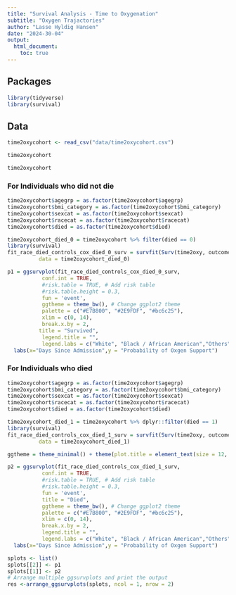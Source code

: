 ```yaml
---
title: "Survival Analysis - Time to Oxygenation"
subtitle: "Oxygen Trajactories"
author: "Lasse Hyldig Hansen"
date: "2024-30-04"
output: 
  html_document:
    toc: true
---
```

## Packages

```r
library(tidyverse)
library(survival)
```

## Data

```r
time2oxycohort <- read_csv("data/time2oxycohort.csv")

time2oxycohort
```

```r
time2oxycohort
```


### For Individuals who did not die


```r
time2oxycohort$agegrp = as.factor(time2oxycohort$agegrp)
time2oxycohort$bmi_category = as.factor(time2oxycohort$bmi_category)
time2oxycohort$sexcat = as.factor(time2oxycohort$sexcat)
time2oxycohort$racecat = as.factor(time2oxycohort$racecat)
time2oxycohort$died = as.factor(time2oxycohort$died)

time2oxycohort_died_0 = time2oxycohort %>% filter(died == 0)
library(survival)
fit_race_died_controls_cox_died_0_surv = survfit(Surv(time2oxy, outcome_oxy) ~ racecat,
          data = time2oxycohort_died_0)
```

```r
p1 = ggsurvplot(fit_race_died_controls_cox_died_0_surv,
           conf.int = TRUE,
           #risk.table = TRUE, # Add risk table
           #risk.table.height = 0.3,
           fun = 'event',
           ggtheme = theme_bw(), # Change ggplot2 theme
           palette = c("#E7B800", "#2E9FDF", "#bc6c25"),
           xlim = c(0, 14),
           break.x.by = 2,
          title = "Survived",
           legend.title = "",
           legend.labs = c("White", "Black / African American","Others")) +
  labs(x="Days Since Admission",y = "Probability of Oxgen Support")
```


### For Individuals who died

```r
time2oxycohort$agegrp = as.factor(time2oxycohort$agegrp)
time2oxycohort$bmi_category = as.factor(time2oxycohort$bmi_category)
time2oxycohort$sexcat = as.factor(time2oxycohort$sexcat)
time2oxycohort$racecat = as.factor(time2oxycohort$racecat)
time2oxycohort$died = as.factor(time2oxycohort$died)

time2oxycohort_died_1 = time2oxycohort %>% dplyr::filter(died == 1)
library(survival)
fit_race_died_controls_cox_died_1_surv = survfit(Surv(time2oxy, outcome_oxy) ~ racecat,
          data = time2oxycohort_died_1)
```

```r
ggtheme = theme_minimal() + theme(plot.title = element_text(size = 12, colour = "black"))

p2 = ggsurvplot(fit_race_died_controls_cox_died_1_surv,
           conf.int = TRUE,
           #risk.table = TRUE, # Add risk table
           #risk.table.height = 0.3,
           fun = 'event',
           title = "Died",
           ggtheme = theme_bw(), # Change ggplot2 theme
           palette = c("#E7B800", "#2E9FDF", "#bc6c25"),
           xlim = c(0, 14),
           break.x.by = 2,
           legend.title = "",
           legend.labs = c("White", "Black / African American","Others")) +
  labs(x="Days Since Admission",y = "Probability of Oxgen Support") 
```


```r
splots <- list()
splots[[2]] <- p1
splots[[1]] <- p2
# Arrange multiple ggsurvplots and print the output
res <-arrange_ggsurvplots(splots, ncol = 1, nrow = 2)
```

